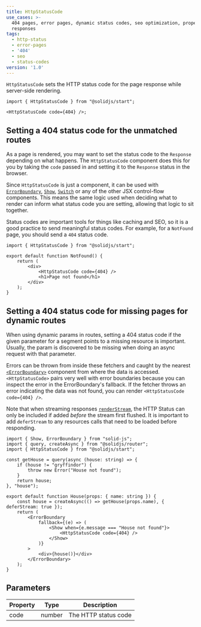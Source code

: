 ```yaml
---
title: HttpStatusCode
use_cases: >-
  404 pages, error pages, dynamic status codes, seo optimization, proper http
  responses
tags:
  - http-status
  - error-pages
  - '404'
  - seo
  - status-codes
version: '1.0'
---
```


`HttpStatusCode` sets the HTTP status code for the page response while server-side rendering.

```tsx
import { HttpStatusCode } from "@solidjs/start";

<HttpStatusCode code={404} />;
```

## Setting a 404 status code for the unmatched routes

As a page is rendered, you may want to set the status code to the `Response` depending on what happens.
The `HttpStatusCode` component does this for you by taking the `code`  passed in and setting it to the `Response` status in the browser.

Since `HttpStatusCode` is just a component, it can be used with [`ErrorBoundary`](/reference/components/error-boundary), [`Show`](/reference/components/show), [`Switch`](/reference/components/switch-and-match) or any of the other JSX control-flow components. 
This means the same logic used when deciding what to render can inform what status code you are setting, allowing that logic to sit together.

Status codes are important tools for things like caching and SEO, so it is a good practice to send meaningful status codes.
 For example, for a `NotFound` page, you should send a `404` status code.

```tsx {6} title="routes/*404.tsx"
import { HttpStatusCode } from "@solidjs/start";

export default function NotFound() {
	return (
		<div>
			<HttpStatusCode code={404} />
			<h1>Page not found</h1>
		</div>
	);
}
```

## Setting a 404 status code for missing pages for dynamic routes

When using dynamic params in routes, setting a 404 status code if the given parameter for a segment points to a missing resource is important. 
Usually, the param is discovered to be missing when doing an async request with that parameter. 

Errors can be thrown from inside these fetchers and caught by the nearest [`<ErrorBoundary>`](/reference/components/error-boundary) component from where the data is accessed.
`<HttpStatusCode>` pairs very well with error boundaries because you can inspect the error in the ErrorBoundary's fallback. 
If the fetcher throws an error indicating the data was not found, you can render `<HttpStatusCode code={404} />`.

Note that when streaming responses [`renderStream`](/reference/rendering/render-to-stream), the HTTP Status can only be included if added _before_ the stream first flushed.
It is important to add `deferStream` to any resources calls that need to be loaded before responding.

```tsx {7,17-19, 15, 23} title="routes/[house].tsx"
import { Show, ErrorBoundary } from "solid-js";
import { query, createAsync } from "@solidjs/router";
import { HttpStatusCode } from "@solidjs/start";

const getHouse = query(async (house: string) => {
	if (house != "gryffindor") {
		throw new Error("House not found");
	}
	return house;
}, "house");

export default function House(props: { name: string }) {
	const house = createAsync(() => getHouse(props.name), { deferStream: true });
	return (
		<ErrorBoundary
			fallback={(e) => (
				<Show when={e.message === "House not found"}>
					<HttpStatusCode code={404} />
				</Show>
			)}
		>
			<div>{house()}</div>
		</ErrorBoundary>
	);
}
```

## Parameters

| Property | Type   | Description          |
| -------- | ------ | -------------------- |
| code     | number | The HTTP status code |
